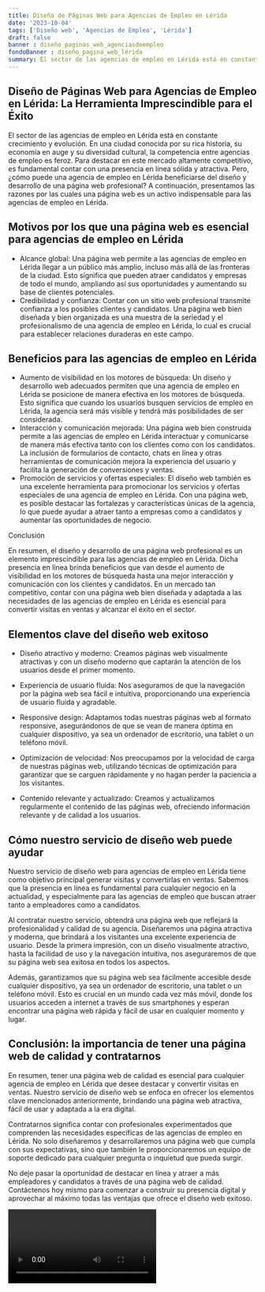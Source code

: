 ```yaml
---
title: Diseño de Páginas Web para Agencias de Empleo en Lérida
date: '2023-10-04'
tags: ['Diseño web', 'Agencias de Empleo', 'Lérida']
draft: false
banner : diseño_paginas_web_agenciasdeempleo
fondoBanner : diseño_pagina_web_lérida
summary: El sector de las agencias de empleo en Lérida está en constante crecimiento y evolución. En una ciudad conocida por su rica historia, su economía en auge y su diversidad cultural, la competencia entre agencias de empleo es feroz. Para destacar en este mercado altamente competitivo, es fundamental contar con una presencia en línea sólida y atractiva. Pero, ¿cómo puede una agencia de empleo en Lérida beneficiarse del diseño y desarrollo de una página web profesional? A continuación, presentamos las razones por las cuales una página web es un activo indispensable para las agencias de empleo en Lérida.
---
```


## Diseño de Páginas Web para Agencias de Empleo en Lérida: La Herramienta Imprescindible para el Éxito

El sector de las agencias de empleo en Lérida está en constante crecimiento y evolución. En una ciudad conocida por su rica historia, su economía en auge y su diversidad cultural, la competencia entre agencias de empleo es feroz. Para destacar en este mercado altamente competitivo, es fundamental contar con una presencia en línea sólida y atractiva. Pero, ¿cómo puede una agencia de empleo en Lérida beneficiarse del diseño y desarrollo de una página web profesional? A continuación, presentamos las razones por las cuales una página web es un activo indispensable para las agencias de empleo en Lérida.

## Motivos por los que una página web es esencial para agencias de empleo en Lérida
- Alcance global: Una página web permite a las agencias de empleo en Lérida llegar a un público más amplio, incluso más allá de las fronteras de la ciudad. Esto significa que pueden atraer candidatos y empresas de todo el mundo, ampliando así sus oportunidades y aumentando su base de clientes potenciales.
- Credibilidad y confianza: Contar con un sitio web profesional transmite confianza a los posibles clientes y candidatos. Una página web bien diseñada y bien organizada es una muestra de la seriedad y el profesionalismo de una agencia de empleo en Lérida, lo cual es crucial para establecer relaciones duraderas en este campo.

## Beneficios para las agencias de empleo en Lérida
- Aumento de visibilidad en los motores de búsqueda: Un diseño y desarrollo web adecuados permiten que una agencia de empleo en Lérida se posicione de manera efectiva en los motores de búsqueda. Esto significa que cuando los usuarios busquen servicios de empleo en Lérida, la agencia será más visible y tendrá más posibilidades de ser considerada.
- Interacción y comunicación mejorada: Una página web bien construida permite a las agencias de empleo en Lérida interactuar y comunicarse de manera más efectiva tanto con los clientes como con los candidatos. La inclusión de formularios de contacto, chats en línea y otras herramientas de comunicación mejora la experiencia del usuario y facilita la generación de conversiones y ventas.
- Promoción de servicios y ofertas especiales: El diseño web también es una excelente herramienta para promocionar los servicios y ofertas especiales de una agencia de empleo en Lérida. Con una página web, es posible destacar las fortalezas y características únicas de la agencia, lo que puede ayudar a atraer tanto a empresas como a candidatos y aumentar las oportunidades de negocio.

Conclusión

En resumen, el diseño y desarrollo de una página web profesional es un elemento imprescindible para las agencias de empleo en Lérida. Dicha presencia en línea brinda beneficios que van desde el aumento de visibilidad en los motores de búsqueda hasta una mejor interacción y comunicación con los clientes y candidatos. En un mercado tan competitivo, contar con una página web bien diseñada y adaptada a las necesidades de las agencias de empleo en Lérida es esencial para convertir visitas en ventas y alcanzar el éxito en el sector.

<GifSeo />

<Cta />

## Elementos clave del diseño web exitoso

- Diseño atractivo y moderno: Creamos páginas web visualmente atractivas y con un diseño moderno que captarán la atención de los usuarios desde el primer momento.

- Experiencia de usuario fluida: Nos aseguramos de que la navegación por la página web sea fácil e intuitiva, proporcionando una experiencia de usuario fluida y agradable.

- Responsive design: Adaptamos todas nuestras páginas web al formato responsive, asegurándonos de que se vean de manera óptima en cualquier dispositivo, ya sea un ordenador de escritorio, una tablet o un teléfono móvil.

- Optimización de velocidad: Nos preocupamos por la velocidad de carga de nuestras páginas web, utilizando técnicas de optimización para garantizar que se carguen rápidamente y no hagan perder la paciencia a los visitantes.

- Contenido relevante y actualizado: Creamos y actualizamos regularmente el contenido de las páginas web, ofreciendo información relevante y de calidad a los usuarios.

## Cómo nuestro servicio de diseño web puede ayudar

Nuestro servicio de diseño web para agencias de empleo en Lérida tiene como objetivo principal generar visitas y convertirlas en ventas. Sabemos que la presencia en línea es fundamental para cualquier negocio en la actualidad, y especialmente para las agencias de empleo que buscan atraer tanto a empleadores como a candidatos.

Al contratar nuestro servicio, obtendrá una página web que reflejará la profesionalidad y calidad de su agencia. Diseñaremos una página atractiva y moderna, que brindará a los visitantes una excelente experiencia de usuario. Desde la primera impresión, con un diseño visualmente atractivo, hasta la facilidad de uso y la navegación intuitiva, nos aseguraremos de que su página web sea exitosa en todos los aspectos.

Además, garantizamos que su página web sea fácilmente accesible desde cualquier dispositivo, ya sea un ordenador de escritorio, una tablet o un teléfono móvil. Esto es crucial en un mundo cada vez más móvil, donde los usuarios acceden a internet a través de sus smartphones y esperan encontrar una página web rápida y fácil de usar en cualquier momento y lugar.

## Conclusión: la importancia de tener una página web de calidad y contratarnos

En resumen, tener una página web de calidad es esencial para cualquier agencia de empleo en Lérida que desee destacar y convertir visitas en ventas. Nuestro servicio de diseño web se enfoca en ofrecer los elementos clave mencionados anteriormente, brindando una página web atractiva, fácil de usar y adaptada a la era digital.

Contratarnos significa contar con profesionales experimentados que comprenden las necesidades específicas de las agencias de empleo en Lérida. No solo diseñaremos y desarrollaremos una página web que cumpla con sus expectativas, sino que también le proporcionaremos un equipo de soporte dedicado para cualquier pregunta o inquietud que pueda surgir.

No deje pasar la oportunidad de destacar en línea y atraer a más empleadores y candidatos a través de una página web de calidad. Contáctenos hoy mismo para comenzar a construir su presencia digital y aprovechar al máximo todas las ventajas que ofrece el diseño web exitoso.

<Video />

<CtaBot job='Agencias de Empleo' city='Lérida'/>

<Gmaps query='Lérida+españa+maps' />